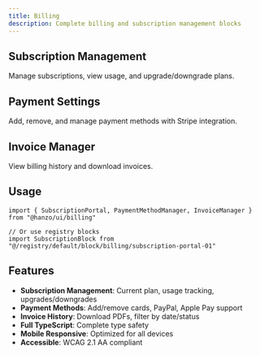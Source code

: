 ```yaml
---
title: Billing
description: Complete billing and subscription management blocks
---
```


## Subscription Management

<ComponentPreview name="subscription-portal-01" />

Manage subscriptions, view usage, and upgrade/downgrade plans.

## Payment Settings

<ComponentPreview name="payment-settings-01" />

Add, remove, and manage payment methods with Stripe integration.

## Invoice Manager

<ComponentPreview name="invoice-manager-01" />

View billing history and download invoices.

## Usage

```tsx
import { SubscriptionPortal, PaymentMethodManager, InvoiceManager } from "@hanzo/ui/billing"

// Or use registry blocks
import SubscriptionBlock from "@/registry/default/block/billing/subscription-portal-01"
```

## Features

- **Subscription Management**: Current plan, usage tracking, upgrades/downgrades
- **Payment Methods**: Add/remove cards, PayPal, Apple Pay support
- **Invoice History**: Download PDFs, filter by date/status
- **Full TypeScript**: Complete type safety
- **Mobile Responsive**: Optimized for all devices
- **Accessible**: WCAG 2.1 AA compliant
